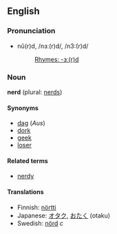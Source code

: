 ==English==
===Pronunciation===
*nû(r)d, /nɜː(r)d/, /n3:(r)d/
*:[[Rhymes:English:-ɜː(r)d|Rhymes: -ɜː(r)d]]

===Noun===
'''nerd''' (plural: [[nerds]])

====Synonyms====
*[[dag]] (''Aus'')
*[[dork]]
*[[geek]]
*[[loser]]

====Related terms====
*[[nerdy]]

====Translations====
*Finnish: [[nörtti]]
*Japanese: [[オタク]], [[おたく]] (otaku)
*Swedish: [[nörd]] ''c''